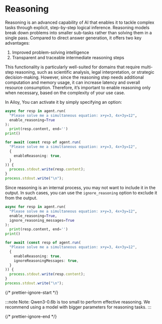 
# Reasoning

Reasoning is an advanced capability of AI that enables it to tackle complex
tasks through explicit, step-by-step logical inference. Reasoning models break
down problems into smaller sub-tasks rather than solving them in a single pass.
Compared to direct answer generation, it offers two key advantages:

1. Improved problem-solving intelligence
2. Transparent and traceable intermediate reasoning steps

This functionality is particularly well-suited for domains that require
multi-step reasoning, such as scientific analysis, legal interpretation, or
strategic decision-making. However, since the reasoning step needs additional
computation and memory usage, it can increase latency and overall resource
consumption. Therefore, it’s important to enable reasoning only when necessary,
based on the complexity of your use case.

In Ailoy, You can activate it by simply specifying an option:

<CodeTabs>
<TabItem {...pythonTab}>

```python
async for resp in agent.run(
  "Please solve me a simultaneous equation: x+y=3, 4x+3y=12",
  enable_reasoning=True
):
  print(resp.content, end='')
print()
```

</TabItem>
<TabItem {...nodeTab}>

```typescript
for await (const resp of agent.run(
  "Please solve me a simultaneous equation: x+y=3, 4x+3y=12",
  {
    enableReasoning: true,
  }
)) {
  process.stdout.write(resp.content);
}
process.stdout.write("\n");
```

</TabItem>
</CodeTabs>

Since reasoning is an internal process, you may not want to include it in the
output. In such cases, you can use the `ignore_reasoning` option to exclude it
from the output.

<CodeTabs>
<TabItem {...pythonTab}>

```python
async for resp in agent.run(
  "Please solve me a simultaneous equation: x+y=3, 4x+3y=12",
  enable_reasoning=True,
  ignore_reasoning_messages=True
):
  print(resp.content, end='')
print()
```

</TabItem>
<TabItem {...nodeTab}>

```typescript
for await (const resp of agent.run(
  "Please solve me a simultaneous equation: x+y=3, 4x+3y=12",
  {
    enableReasoning: true,
    ignoreReasoningMessages: true,
  }
)) {
  process.stdout.write(resp.content);
}
process.stdout.write("\n");
```

</TabItem>
</CodeTabs>

{/* prettier-ignore-start */}

:::note 
Note: Qwen3-0.6b is too small to perform effective reasoning.
We recommend using a model with bigger parameters for reasoning tasks. 
:::

{/* prettier-ignore-end */}

